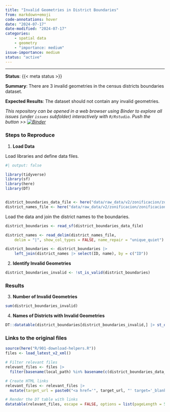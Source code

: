 ```yaml
---
title: "Invalid Geometries in District Boundaries"
from: markdown+emoji
code-annotations: hover
date: "2024-07-17"
date-modified: "2024-07-17"
categories:
    - spatial data
    - geometry
    - "importance: medium"
issue-importance: medium
status: "active"
---
```


---

**Status**: {{< meta status >}}

**Summary**: There are 3 invalid geometries in the census districts boundaries dataset.

**Expected Results**: The dataset should not contain any invalid geometries.

*This repository can be opened in a web browser using Binder to explore all issues (under `issues` subfolder) interactively with `R/Rstudio`. Push the button >> [![Binder](https://mybinder.org/badge_logo.svg)](https://mybinder.org/v2/gh/e-kotov/mitma-data-issues/HEAD?urlpath=rstudio){target="_blank"}*

### Steps to Reproduce

1. **Load Data**

Load libraries and define data files.

```r
#| output: false

library(tidyverse)
library(sf)
library(here)
library(DT)


district_boundaries_data_file <- here("data/raw_data/v2/zonificacion/zonificacion_distritos/zonificacion_distritos.shp")
district_names_file <- here("data/raw_data/v2/zonificacion/zonificacion_distritos/nombres_distritos.csv")
```

Load the data and join the district names to the boundaries.


```r
district_boundaries <- read_sf(district_boundaries_data_file)

district_names <- read_delim(district_names_file,
    delim = "|", show_col_types = FALSE, name_repair = "unique_quiet")

district_boundaries <- district_boundaries |>
    left_join(district_names |> select(ID, name), by = c("ID"))
```


2. **Identify Invalid Geometries**

```r
district_boundaries_invalid <- !st_is_valid(district_boundaries)
```

### Results

3. **Number of Invalid Geometries**

```r
sum(district_boundaries_invalid)
```

4. **Names of Districts with Invalid Geometries**

```r
DT::datatable(district_boundaries[district_boundaries_invalid,] |> st_drop_geometry())
```



### Links to the original files

```r
source(here("R/901-download-helpers.R"))
files <- load_latest_v2_xml()

# Filter relevant files
relevant_files <- files |> 
  filter(basename(local_path) %in% basename(c(district_boundaries_data_file, district_names_file)) )

# Create HTML links
relevant_files <- relevant_files |> 
  mutate(target_url = paste0("<a href='", target_url, "' target='_blank'>", target_url, "</a>"))

# Render the DT table with links
datatable(relevant_files, escape = FALSE, options = list(pageLength = 5))
```


